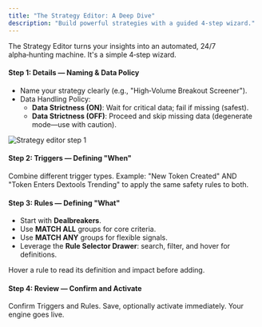 ```yaml
---
title: "The Strategy Editor: A Deep Dive"
description: "Build powerful strategies with a guided 4‑step wizard."
---
```


The Strategy Editor turns your insights into an automated, 24/7 alpha‑hunting machine. It's a simple 4‑step wizard.

#### Step 1: Details — Naming & Data Policy

- Name your strategy clearly (e.g., "High‑Volume Breakout Screener").
- Data Handling Policy:
  - **Data Strictness (ON)**: Wait for critical data; fail if missing (safest).
  - **Data Strictness (OFF)**: Proceed and skip missing data (degenerate mode—use with caution).

<Frame caption="Step 1 settings">
  <img src="/images/hero-dark.png" alt="Strategy editor step 1" />
</Frame>

#### Step 2: Triggers — Defining "When"

Combine different trigger types. Example: "New Token Created" AND "Token Enters Dextools Trending" to apply the same safety rules to both.

#### Step 3: Rules — Defining "What"

- Start with **Dealbreakers**.
- Use **MATCH ALL** groups for core criteria.
- Use **MATCH ANY** groups for flexible signals.
- Leverage the **Rule Selector Drawer**: search, filter, and hover for definitions.

<Tip>
Hover a rule to read its definition and impact before adding.
</Tip>

#### Step 4: Review — Confirm and Activate

Confirm Triggers and Rules. Save, optionally activate immediately. Your engine goes live.

<Card title="Explore Discovery Hubs" icon="compass" href="/feature-guides/discovery-hubs/author-hub" />


